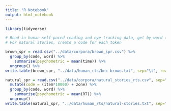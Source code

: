 ```yaml
---
title: "R Notebook"
output: html_notebook
---
```




```r
library(tidyverse)
```

```r
# Read in human self-paced reading and eye-tracking data, get by-word (across subjects) averages, and save
# For natural stories, create a code for each token

brown_spr = read.csv("../data/corpora/brown_spr.csv") %>%
  group_by(code, word) %>%
    summarise(psychometric = mean(time)) %>%
  ungroup() %>%
write.table(brown_spr, "../data/human_rts/bnc-brown.txt", sep="\t", row.names = F)

natural_spr = read.csv("../data/corpora/natural_stories_rts.csv", sep="\t") %>%
  mutate(code = (item*10000) + zone) %>%
  group_by(code, word) %>%
    summarise(psychometric = mean(RT)) %>%
  ungroup()
write.table(natural_spr, "../data/human_rts/natural-stories.txt", sep="\t", row.names = F)



```